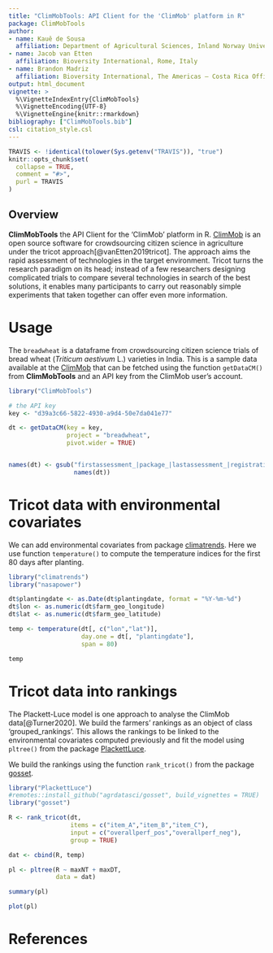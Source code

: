 ```yaml
---
title: "ClimMobTools: API Client for the 'ClimMob' platform in R"
package: ClimMobTools
author:
- name: Kauê de Sousa
  affiliation: Department of Agricultural Sciences, Inland Norway University of Applied Sciences, Hamar, Norway <br> Bioversity International, Rome, Italy
- name: Jacob van Etten
  affiliation: Bioversity International, Rome, Italy
- name: Brandon Madriz
  affiliation: Bioversity International, The Americas – Costa Rica Office, Turrialba, Costa Rica
output: html_document
vignette: >
  %\VignetteIndexEntry{ClimMobTools}
  %\VignetteEncoding{UTF-8}
  %\VignetteEngine{knitr::rmarkdown}
bibliography: ["ClimMobTools.bib"]
csl: citation_style.csl
---
```


```r
TRAVIS <- !identical(tolower(Sys.getenv("TRAVIS")), "true")
knitr::opts_chunk$set(
  collapse = TRUE,
  comment = "#>",
  purl = TRAVIS
)
```

## Overview

**ClimMobTools** the API Client for the 'ClimMob' platform in R. [ClimMob](https://climmob.net/) is an open source software for crowdsourcing citizen science in agriculture under the tricot approach[@vanEtten2019tricot]. The approach aims the rapid assessment of technologies in the target environment. Tricot turns the research paradigm on its head; instead of a few researchers designing complicated trials to compare several technologies in search of the best solutions, it enables many participants to carry out reasonably simple experiments that taken together can offer even more information.

# Usage

The `breadwheat` is a dataframe from crowdsourcing citizen science trials of bread wheat (*Triticum aestivum* L.) varieties in India. This is a sample data available at the [ClimMob](https://climmob.net/) that can be fetched using the function `getDataCM()` from **ClimMobTools** and an API key from the ClimMob user's account.

```r
library("ClimMobTools")

# the API key
key <- "d39a3c66-5822-4930-a9d4-50e7da041e77"

dt <- getDataCM(key = key,
                project = "breadwheat",
                pivot.wider = TRUE)


names(dt) <- gsub("firstassessment_|package_|lastassessment_|registration_", "",
                  names(dt))

```

# Tricot data with environmental covariates

We can add environmental covariates from package [climatrends](https://CRAN.R-project.org/package=climatrends). Here we use function `temperature()` to compute the temperature indices for the first 80 days after planting. 

```r
library("climatrends")
library("nasapower")

dt$plantingdate <- as.Date(dt$plantingdate, format = "%Y-%m-%d")
dt$lon <- as.numeric(dt$farm_geo_longitude)
dt$lat <- as.numeric(dt$farm_geo_latitude)

temp <- temperature(dt[, c("lon","lat")], 
                    day.one = dt[, "plantingdate"],
                    span = 80)

temp
```


# Tricot data into rankings

The Plackett-Luce model is one approach to analyse the ClimMob data[@Turner2020]. We build the farmers' rankings as an object of class 'grouped_rankings'. This allows the rankings to be linked to the environmental covariates computed previously and fit the model using `pltree()` from the package [PlackettLuce](https://CRAN.R-project.org/package=PlackettLuce). 

We build the rankings using the function `rank_tricot()` from the package [gosset](https://agrdatasci.github.io/gosset/). 

```r
library("PlackettLuce")
#remotes::install_github("agrdatasci/gosset", build_vignettes = TRUE)
library("gosset")

R <- rank_tricot(dt, 
                 items = c("item_A","item_B","item_C"), 
                 input = c("overallperf_pos","overallperf_neg"),
                 group = TRUE)

dat <- cbind(R, temp)

pl <- pltree(R ~ maxNT + maxDT, 
             data = dat)

summary(pl)

plot(pl)

```


# References


